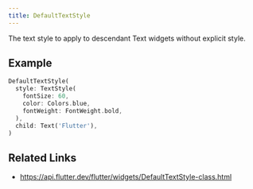 ```yaml
---
title: DefaultTextStyle
---
```


The text style to apply to descendant Text widgets without explicit style.


## Example

```dart liveslice=DefaultTextStyle
DefaultTextStyle(
  style: TextStyle(
    fontSize: 60,
    color: Colors.blue,
    fontWeight: FontWeight.bold,
  ),
  child: Text('Flutter'),
)
```

## Related Links

- https://api.flutter.dev/flutter/widgets/DefaultTextStyle-class.html

